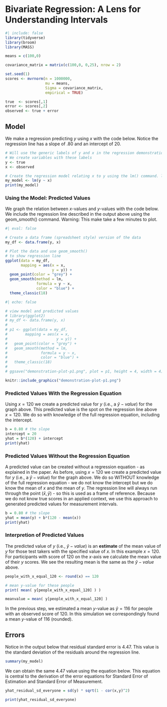 # Bivariate Regression: A Lens for Understanding Intervals

```r
#| include: false
library(tidyverse)
library(broom)
library(MASS)

means = c(100,0)

covariance_matrix = matrix(c(100,0, 0,25), nrow = 2)

set.seed(1) 
scores <- mvrnorm(n = 1000000,
                  mu = means,
                  Sigma = covariance_matrix,
                  empirical = TRUE)

true  <- scores[,1]
error <- scores[,2]
observed <- true + error
```

## Model

We make a regression predicting $y$ using $x$ with the code below. Notice the regression line has a slope of .80 and an intercept of 20.

```r
# Will use the generic labels of y and x in the regression demonstration
# We create variables with these labels
y <- true
x <- observed

# Create the regression model relating x to y using the lm() command. lm() is linear model.
my_model <- lm(y ~ x)
print(my_model)
```

### Using the Model: Predicted Values

We graph the relation between $x$-values and $y$-values with the code below. We include the regression line described in the output above using the geom_smooth() command. Warning: This make take a few minutes to plot.

```r
#| eval: false

# Create a data frame (spreadsheet style) version of the data
my_df <- data.frame(y, x)

# Plot the data and use geom_smooth() 
# to show regression line
ggplot(data = my_df,
       mapping = aes(x = x,
                     y = y)) +
  geom_point(color = "grey") +
  geom_smooth(method = lm,
              formula = y ~ x,
              color = "blue") +
  theme_classic(18)
```

```r
#| echo: false

# view model and predicted values
# library(ggplot2)
# my_df <- data.frame(y, x)
# 
# p1 <- ggplot(data = my_df,
#        mapping = aes(x = x,
#                      y = y)) +
#   geom_point(color = "grey") +
#   geom_smooth(method = lm,
#               formula = y ~ x,
#               color = "blue") +
#   theme_classic(18)
# 
# ggsave("demonstration-plot-p1.png", plot = p1, height = 4, width = 4)

knitr::include_graphics("demonstration-plot-p1.png")
```

### Predicted Values With the Regression Equation

Using $x=120$ we create a predicted value for $y$ (i.e., a $\hat{y}-value$) for the graph above. This predicted value is the spot on the regression line above $x=120$. We do so with knowledge of the full regression equation, including the intercept.

```r
b = 0.80 # the slope
intercept = 20
yhat = b*(120) + intercept
print(yhat)
```

### Predicted Values Without the Regression Equation

A predicted value can be created without a regression equation - as explained in the paper. As before, using $x=120$ we create a predicted value for $y$ (i.e., a $\hat{y}-value$) for the graph above. We do so WITHOUT knowledge of the full regression equation - we do not know the intercept but we do know the mean of $x$ and the mean of $y$. The regression line will always run through the point ($\bar{x}, \bar{y}$) - so this is used as a frame of reference. Because we do not know true scores in an applied context, we use this approach to generated predicted values for measurement intervals.

```r
b = 0.80 # the slope
yhat = mean(y) + b*(120 - mean(x))
print(yhat)
```

### Interpretion of Predicted Values

The predicted value of $y$ (i.e., $\hat{y}-value$) is an **estimate** of the mean value of $y$ for those test takers with the specified value of $x$. In this example $x = 120$. For participants with score of 120 on the $x$-axis we calculate the mean value of their $y$ scores. We see the resulting mean is the same as the $\hat{y}-value$ above.

```r
people_with_x_equal_120 <- round(x) == 120

# mean y-value for these people
print( mean( y[people_with_x_equal_120] ) )

```

```r
meanvalue = mean( y[people_with_x_equal_120] ) 
```

In the previous step, we estimated a mean $y$-value as $\hat{y}=116$ for people with an observed score of 120. In this simulation we correspondingly found a mean $y$-value of 116 (rounded).

## Errors

Notice in the output below that residual standard error is 4.47. This value is the standard deviation of the residuals around the regression line.

```r
summary(my_model)
```

We can obtain the same 4.47 value using the equation below. This equation is central to the derivation of the error equations for Standard Error of Estimation and Standard Error of Measurement.

```r
yhat_residual_sd_everyone = sd(y) * sqrt(1 - cor(x,y)^2) 

print(yhat_residual_sd_everyone)
```
